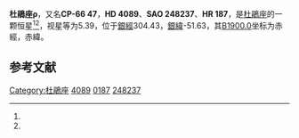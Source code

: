 {{Starbox begin
| name = 杜鵑座ρ
}}
{{Starbox observe
| epoch = [[J2000.0|J2000.0]]
| constell = [[杜鵑座|杜鵑座]]<ref name=SIMBAD>{{cite web
 | url=http://simbad.u-strasbg.fr/simbad/sim-id?Ident=HR+187
 | title =Pulsating variable Star
 | publisher=Centre de Données astronomiques de Strasbourg
 | work=SIMBAD
 | accessdate=2012-07-13}}</ref><ref name=DATA>{{cite web
 | url=http://vizier.u-strasbg.fr/viz-bin/VizieR-5?-out.add=.&-source=5050&-corr=PK=HR&-out.max=9999&HR=187
 | title =VizieR Detailed Page
 | accessdate=2012-07-13}}</ref>
| 星官 = 
| ra = {{RA|0|42|28.4}}<ref name=SIMBAD /><ref name=DATA />
| dec = {{DEC|-65|28|5}}<ref name=SIMBAD /><ref name=DATA />
| appmag_v = 5.39<ref name=SIMBAD /><ref name=DATA />
}}
{{Starbox character
| class = F6V<ref name=SIMBAD /><ref name=DATA />
| b-v = 0.5<ref name=SIMBAD /><ref name=DATA />
| u-b = 0.02<ref name=SIMBAD /><ref name=DATA />
| r-i = <ref name=SIMBAD /><ref name=DATA />
| variable = 
}}
{{Starbox astrometry
| radial_v = 0.02
| prop_mo_ra = 14
| parallax = 0.038
| p_error = 
}}
{{Starbox catalog
| names =CP-66 47，[[SAO星表|SAO]] 248237，[[HD星表|HD]] 4089，[[HR星表|HR]] 187}}
{{Starbox reference |Simbad=HR+187}}
{{Starbox end}}

'''杜鵑座ρ'''，又名'''CP-66 47'''，'''HD 4089'''、'''SAO 248237'''、'''HR 187'''，是[[杜鵑座|杜鵑座]]的一颗恒星<ref name=SIMBAD /><ref name=DATA />，视星等为5.39，位于[[銀道座標系|銀經]]304.43，[[銀道座標系|銀緯]]-51.63，其[[B1900.0|B1900.0]]坐标为赤經{{RA|0|38|12}}，赤緯{{DEC|-66|-51.63|3}}。

== 参考文献 ==
{{reflist}}

{{star-stub}}

{{杜鵑座恒星}}
[[Category:杜鵑座|Category:杜鵑座]]
[[Category:HD和HDE天體|4089]]
[[Category:HR天體|0187]]
[[Category:SAO天體|248237]]